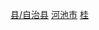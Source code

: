 [[Category:河池区县市|县/自治县]]
[[Category:广西民族自治县|河池市]]
[[Category:中国瑶族自治县|桂]]
{{catmore|大化瑶族自治县|广西壮族自治区大化瑶族自治县}}